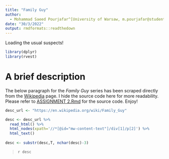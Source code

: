 ```yaml
---
title: "Family Guy"
author: 
  - Mohammad Saeed Pourjafar^[University of Warsaw, m.pourjafar@student.uw.edu.pl]
date: "30/3/2022"
output: rmdformats::readthedown
---
```

Loading the usual suspects!
```r
library(dplyr)
library(rvest)
```


# A brief description
The below paragraph for the *Family Guy* series has been scraped directly from the [Wikipedia](https://en.wikipedia.org/wiki/Family_Guy) page. I hide the source code here for more readability. Please refer to [ASSIGNMENT 2.Rmd](https://github.com/SaeedPourjafar/RRcourse2022/blob/7d8f55fc5417e7a8878b6161db2cfd3b840a249a/RR_Mar_30_31/ASSIGNMENT%202.Rmd) for the source code. Enjoy!

```r
desc_url <- "https://en.wikipedia.org/wiki/Family_Guy"

desc <- desc_url %>%
  read_html() %>% 
  html_nodes(xpath='//*[@id="mw-content-text"]/div[1]/p[2]') %>%
  html_text()
  
desc <- substr(desc,T, nchar(desc)-3)
```

>`r desc`



































<div class="tocify-extend-page" data-unique="tocify-extend-page" style="height: 0;"></div>
